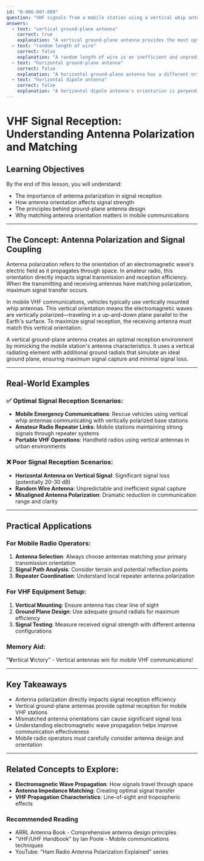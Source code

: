 ```yaml
---
id: "B-006-007-008"
question: "VHF signals from a mobile station using a vertical whip antenna will normally be best received using a:"
answers:
  - text: "vertical ground-plane antenna"
    correct: true
    explanation: "A vertical ground-plane antenna provides the most optimal signal reception when matching the polarization of a mobile station's vertical whip antenna. Because the mobile antenna is vertically oriented, a vertical ground-plane antenna will have maximum signal coupling, minimizing signal loss and maintaining the strongest possible reception. The similar orientation ensures that the electromagnetic waves align most efficiently, preserving signal strength and minimizing phase cancellation."
  - text: "random length of wire"
    correct: false
    explanation: "A random length of wire is an inefficient and unpredictable antenna design that lacks the necessary impedance matching, directional characteristics, and polarization alignment required for effective VHF signal reception. Such an antenna would introduce significant signal loss, poor radiation efficiency, and inconsistent reception patterns."
  - text: "horizontal ground-plane antenna"
    correct: false
    explanation: "A horizontal ground-plane antenna has a different orientation from the mobile station's vertical whip, which creates significant signal polarization mismatch. This misalignment results in substantial signal loss, reduced reception efficiency, and decreased signal-to-noise ratio compared to a vertically polarized antenna."
  - text: "horizontal dipole antenna"
    correct: false
    explanation: "A horizontal dipole antenna's orientation is perpendicular to a vertical mobile whip, causing severe polarization mismatch. This misalignment significantly reduces signal coupling, leading to dramatically decreased signal strength and reception quality compared to a vertically polarized antenna."
---
```


# VHF Signal Reception: Understanding Antenna Polarization and Matching

## Learning Objectives
By the end of this lesson, you will understand:
- The importance of antenna polarization in signal reception
- How antenna orientation affects signal strength
- The principles behind ground-plane antenna design
- Why matching antenna orientation matters in mobile communications

---

## The Concept: Antenna Polarization and Signal Coupling

Antenna polarization refers to the orientation of an electromagnetic wave's electric field as it propagates through space. In amateur radio, this orientation directly impacts signal transmission and reception efficiency. When the transmitting and receiving antennas have matching polarization, maximum signal transfer occurs.

In mobile VHF communications, vehicles typically use vertically mounted whip antennas. This vertical orientation means the electromagnetic waves are vertically polarized—traveling in a up-and-down plane parallel to the Earth's surface. To maximize signal reception, the receiving antenna must match this vertical orientation.

A vertical ground-plane antenna creates an optimal reception environment by mimicking the mobile station's antenna characteristics. It uses a vertical radiating element with additional ground radials that simulate an ideal ground plane, ensuring maximum signal capture and minimal signal loss.

---

## Real-World Examples

### ✅ Optimal Signal Reception Scenarios:
- **Mobile Emergency Communications**: Rescue vehicles using vertical whip antennas communicating with vertically polarized base stations
- **Amateur Radio Repeater Links**: Mobile stations maintaining strong signals through repeater systems
- **Portable VHF Operations**: Handheld radios using vertical antennas in urban environments

### ❌ Poor Signal Reception Scenarios:
- **Horizontal Antenna on Vertical Signal**: Significant signal loss (potentially 20-30 dB)
- **Random Wire Antenna**: Unpredictable and inefficient signal capture
- **Misaligned Antenna Polarization**: Dramatic reduction in communication range and clarity

---

## Practical Applications

### For Mobile Radio Operators:
1. **Antenna Selection**: Always choose antennas matching your primary transmission orientation
2. **Signal Path Analysis**: Consider terrain and potential reflection points
3. **Repeater Coordination**: Understand local repeater antenna polarization

### For VHF Equipment Setup:
1. **Vertical Mounting**: Ensure antenna has clear line of sight
2. **Ground Plane Design**: Use adequate ground radials for maximum efficiency
3. **Signal Testing**: Measure received signal strength with different antenna configurations

### Memory Aid:
"**V**ertical **V**ictory" - Vertical antennas win for mobile VHF communications!

---

## Key Takeaways

- Antenna polarization directly impacts signal reception efficiency
- Vertical ground-plane antennas provide optimal reception for mobile VHF stations
- Mismatched antenna orientations can cause significant signal loss
- Understanding electromagnetic wave propagation helps improve communication effectiveness
- Mobile radio operators must carefully consider antenna design and orientation

---

## Related Concepts to Explore:
- **Electromagnetic Wave Propagation**: How signals travel through space
- **Antenna Impedance Matching**: Creating optimal signal transfer
- **VHF Propagation Characteristics**: Line-of-sight and tropospheric effects

### Recommended Reading
- ARRL Antenna Book - Comprehensive antenna design principles
- "VHF/UHF Handbook" by Ian Poole - Mobile communications techniques
- YouTube: "Ham Radio Antenna Polarization Explained" series